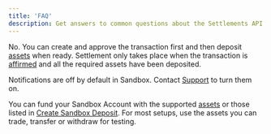 ```yaml
---
title: 'FAQ'
description: Get answers to common questions about the Settlements API.
---
```


<Description description={frontMatter.description}/>

<AccordionGroup>

<Accordion title="Do I need to have the right amount of assets before creating the transaction?" id="assets">

No.
You can create and approve the transaction first and then deposit [assets](blockchains) when ready.
Settlement only takes place when the transaction is [affirmed](status) and all the required assets have been deposited.

</Accordion>

<Accordion title="Why am I not receiving email notifications when testing in Sandbox?" id="notifications">

Notifications are off by default in Sandbox. Contact [Support](https://support.paxos.com) to turn them on.

</Accordion>

<Accordion title="Which assets are supported for Sandbox testing?" id="testing">

You can fund your Sandbox Account with the supported [assets](blockchains) or those listed in [Create Sandbox Deposit](/api-reference/endpoints/sandbox-deposits/create-sandbox-deposit).
For most setups, use the assets you can trade, transfer or withdraw for testing.

</Accordion>

</AccordionGroup>
